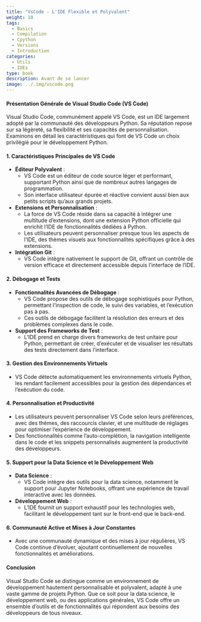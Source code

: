 ```yaml
---
title: "VsCode - L'IDE Flexible et Polyvalent"
weight: 10
tags:
  - Basics
  - Compilation
  - Cpython
  - Versions
  - Introduction
categories:
  - Utils
  - IDEs
type: book
description: Avant de se lancer
image: ../.img/vscode.png
---
```


#### Présentation Générale de Visual Studio Code (VS Code)

Visual Studio Code, communément appelé VS Code, est un IDE largement adopté par la communauté des développeurs Python. Sa réputation repose sur sa légèreté, sa flexibilité et ses capacités de personnalisation. Examinons en détail les caractéristiques qui font de VS Code un choix privilégié pour le développement Python.

#### 1. Caractéristiques Principales de VS Code

- **Éditeur Polyvalent** :
  - VS Code est un éditeur de code source léger et performant, supportant Python ainsi que de nombreux autres langages de programmation.
  - Son interface utilisateur épurée et réactive convient aussi bien aux petits scripts qu'aux grands projets.

- **Extensions et Personnalisation** :
  - La force de VS Code réside dans sa capacité à intégrer une multitude d'extensions, dont une extension Python officielle qui enrichit l'IDE de fonctionnalités dédiées à Python.
  - Les utilisateurs peuvent personnaliser presque tous les aspects de l'IDE, des thèmes visuels aux fonctionnalités spécifiques grâce à des extensions.

- **Intégration Git** :
  - VS Code intègre nativement le support de Git, offrant un contrôle de version efficace et directement accessible depuis l'interface de l'IDE.

#### 2. Débogage et Tests

- **Fonctionnalités Avancées de Débogage** :
  - VS Code propose des outils de débogage sophistiqués pour Python, permettant l'inspection de code, le suivi des variables, et l'exécution pas à pas.
  - Ces outils de débogage facilitent la résolution des erreurs et des problèmes complexes dans le code.

- **Support des Frameworks de Test** :
  - L'IDE prend en charge divers frameworks de test unitaire pour Python, permettant de créer, d'exécuter et de visualiser les résultats des tests directement dans l'interface.

#### 3. Gestion des Environnements Virtuels

- VS Code détecte automatiquement les environnements virtuels Python, les rendant facilement accessibles pour la gestion des dépendances et l'exécution du code.

#### 4. Personnalisation et Productivité

- Les utilisateurs peuvent personnaliser VS Code selon leurs préférences, avec des thèmes, des raccourcis clavier, et une multitude de réglages pour optimiser l'expérience de développement.
- Des fonctionnalités comme l'auto-complétion, la navigation intelligente dans le code et les snippets personnalisés augmentent la productivité des développeurs.

#### 5. Support pour la Data Science et le Développement Web

- **Data Science** :
  - VS Code intègre des outils pour la data science, notamment le support pour Jupyter Notebooks, offrant une expérience de travail interactive avec les données.
  
- **Développement Web** :
  - L'IDE fournit un support exhaustif pour les technologies web, facilitant le développement tant sur le front-end que le back-end.

#### 6. Communauté Active et Mises à Jour Constantes

- Avec une communauté dynamique et des mises à jour régulières, VS Code continue d'évoluer, ajoutant continuellement de nouvelles fonctionnalités et améliorations.

#### Conclusion

Visual Studio Code se distingue comme un environnement de développement hautement personnalisable et polyvalent, adapté à une vaste gamme de projets Python. Que ce soit pour la data science, le développement web, ou des applications générales, VS Code offre un ensemble d'outils et de fonctionnalités qui répondent aux besoins des développeurs de tous niveaux.
